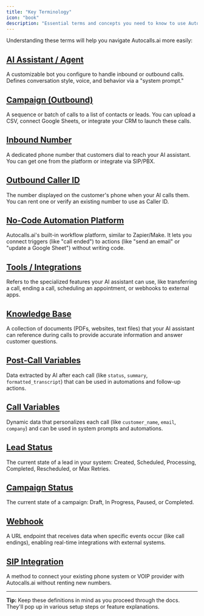 ```yaml
---
title: "Key Terminology"
icon: "book"
description: "Essential terms and concepts you need to know to use Autocalls.ai effectively"
---
```


Understanding these terms will help you navigate Autocalls.ai more easily:

## [AI Assistant / Agent](/ai-assistants/what-is-ai-assistant)

A customizable bot you configure to handle inbound or outbound calls. Defines conversation style, voice, and behavior via a "system prompt."

## [Campaign (Outbound)](/campaigns/index)

A sequence or batch of calls to a list of contacts or leads. You can upload a CSV, connect Google Sheets, or integrate your CRM to launch these calls.

## [Inbound Number](/phone-numbers/types)

A dedicated phone number that customers dial to reach your AI assistant. You can get one from the platform or integrate via SIP/PBX.

## [Outbound Caller ID](/outbound-calls/caller-id)

The number displayed on the customer's phone when your AI calls them. You can rent one or verify an existing number to use as Caller ID.

## [No-Code Automation Platform](/automation-platform/introduction)

Autocalls.ai's built-in workflow platform, similar to Zapier/Make. It lets you connect triggers (like "call ended") to actions (like "send an email" or "update a Google Sheet") without writing code.

## [Tools / Integrations](/ai-assistants/settings/prompt-and-tools#default-tools)

Refers to the specialized features your AI assistant can use, like transferring a call, ending a call, scheduling an appointment, or webhooks to external apps.

## [Knowledge Base](/conversation-design/knowledge-bases)

A collection of documents (PDFs, websites, text files) that your AI assistant can reference during calls to provide accurate information and answer customer questions.

## [Post-Call Variables](/ai-assistants/settings/post-call-actions#post-call-variables)

Data extracted by AI after each call (like `status`, `summary`, `formatted_transcript`) that can be used in automations and follow-up actions.

## [Call Variables](/ai-assistants/settings/prompt-and-tools#call-variables)

Dynamic data that personalizes each call (like `customer_name`, `email`, `company`) and can be used in system prompts and automations.

## [Lead Status](/leads/index)

The current state of a lead in your system: Created, Scheduled, Processing, Completed, Rescheduled, or Max Retries.

## [Campaign Status](/campaigns/index)

The current state of a campaign: Draft, In Progress, Paused, or Completed.

## [Webhook](/api-reference/webhooks/post-call-webhook)

A URL endpoint that receives data when specific events occur (like call endings), enabling real-time integrations with external systems.

## [SIP Integration](/provisioning/sip-trunking/sip-integration)

A method to connect your existing phone system or VOIP provider with Autocalls.ai without renting new numbers.

---

**Tip:** Keep these definitions in mind as you proceed through the docs. They'll pop up in various setup steps or feature explanations.
